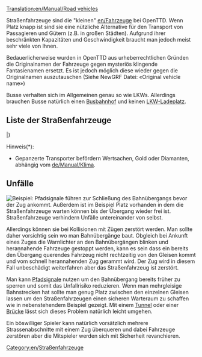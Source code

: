 [[Translation:en/Manual/Road vehicles]]
{{en/Manual/Navigation}}

Straßenfahrzeuge sind die "kleinen" [[en/Fahrzeuge]] bei OpenTTD. Wenn Platz knapp ist sind sie eine nützliche Alternative für den Transport von Passagieren und Gütern (z.B. in großen Städten). Aufgrund ihrer beschränkten Kapazitäten und Geschwindigkeit braucht man jedoch meist sehr viele von Ihnen. 

Bedauerlicherweise wurden in OpenTTD aus urheberrechtlichen Gründen die Originalnamen der Fahrzeuge gegen mysteriös klingende Fantasienamen ersetzt. Es ist jedoch möglich diese wieder gegen die Originalnamen auszutauschen (Siehe NewGRF Datei: «Original vehicle name») 

Busse verhalten sich im Allgemeinen genau so wie LKWs. Allerdings brauchen Busse natürlich einen [[de/Manual/Ladebuchten#busbahnhof|Busbahnhof]] und keinen [[de/Manual/Ladebuchten#lkw-ladeplatz|LKW-Ladeplatz]].

==Liste der Straßenfahrzeuge==
{{en/Manual/VehicleTable/Start}}
{{en/Manual/VehicleTable/Header|Passengers and Mail}}
{{en/Manual/VehicleTable/Row|
*[[en/Manual/Base Set/Road Vehicles/Buses]]
*[[en/Manual/Base Set/Road Vehicles/Mail Trucks]]
|
*[[en/Manual/Base Set/Road Vehicles/Buses]]
*[[en/Manual/Base Set/Road Vehicles/Mail Trucks]]
|
*[[en/Manual/Base Set/Road Vehicles/Buses]]
*[[en/Manual/Base Set/Road Vehicles/Mail Trucks]]
|
*[[en/Manual/Base Set/Road Vehicles/Buses]]
*[[en/Manual/Base Set/Road Vehicles/Mail Trucks]]
}}
{{en/Manual/VehicleTable/Header|Common cargo}}
{{en/Manual/VehicleTable/Row|
*[[en/Manual/Base Set/Road Vehicles/Oil Tankers]]
*[[en/Manual/Base Set/Road Vehicles/Goods Trucks]]
*[[en/Manual/Base Set/Road Vehicles/Grain Trucks]]
*[[en/Manual/Base Set/Road Vehicles/Livestock Vans]]
*[[en/Manual/Base Set/Road Vehicles/Wood Trucks]]
|
*[[en/Manual/Base Set/Road Vehicles/Oil Tankers]]
*[[en/Manual/Base Set/Road Vehicles/Goods Trucks]]
*[[en/Manual/Base Set/Road Vehicles/Grain Trucks]]
*[[en/Manual/Base Set/Road Vehicles/Livestock Vans]]
*[[en/Manual/Base Set/Road Vehicles/Wood Trucks]]
|
*[[en/Manual/Base Set/Road Vehicles/Oil Tankers]]
*[[en/Manual/Base Set/Road Vehicles/Goods Trucks]]
*[[en/Manual/Base Set/Road Vehicles/Grain Trucks]]
* -
*[[en/Manual/Base Set/Road Vehicles/Wood Trucks]]
|
*[[en/Manual/Base Set/Road Vehicles/Cola Trucks]]
*[[en/Manual/Base Set/Road Vehicles/Sweet Trucks]]
*[[en/Manual/Base Set/Road Vehicles/Toy Vans]]
*[[en/Manual/Base Set/Road Vehicles/Battery Trucks]]
*[[en/Manual/Base Set/Road Vehicles/Candyfloss Trucks]]
}}
{{en/Manual/VehicleTable/Header|Similar cargo}}
{{en/Manual/VehicleTable/Row|
*[[en/Manual/Base Set/Road Vehicles/Armoured Trucks]]*
*[[en/Manual/Base Set/Road Vehicles/Coal Trucks]]
*[[en/Manual/Base Set/Road Vehicles/Iron Ore Trucks]]
*[[en/Manual/Base Set/Road Vehicles/Steel Trucks]]
* -
|
*[[en/Manual/Base Set/Road Vehicles/Armoured Trucks]]*
*[[en/Manual/Base Set/Road Vehicles/Coal Trucks]]
* -
*[[en/Manual/Base Set/Road Vehicles/Paper Trucks]]
*[[en/Manual/Base Set/Road Vehicles/Food Vans]]
|
*[[en/Manual/Base Set/Road Vehicles/Armoured Trucks]]*
* -
*[[en/Manual/Base Set/Road Vehicles/Copper Ore Trucks]]
* -
*[[en/Manual/Base Set/Road Vehicles/Food Vans]]
|
* -
*[[en/Manual/Base Set/Road Vehicles/Sugar Trucks]]
* -
* -
* -
}}
{{en/Manual/VehicleTable/Header|Other cargo}}
{{en/Manual/VehicleTable/Row|
|
|
*[[en/Manual/Base Set/Road Vehicles/Water Tankers]]
*[[en/Manual/Base Set/Road Vehicles/Fruit Trucks]]
*[[en/Manual/Base Set/Road Vehicles/Rubber Trucks]]
|
*[[en/Manual/Base Set/Road Vehicles/Bubble Trucks]]
*[[en/Manual/Base Set/Road Vehicles/Fizzy Drink Trucks]]
*[[en/Manual/Base Set/Road Vehicles/Plastic Trucks]]
*[[en/Manual/Base Set/Road Vehicles/Toffee Trucks]]
}}
|}

Hinweis(*):
*Gepanzerte Transporter befördern Wertsachen, Gold oder Diamanten, abhängig vom [[de/Manual/Klima]].

==Unfälle==
[[File:en/Manual/Roadvehicledualtrack.png|right|frame|Beispiel: Pfadsignale führen zur Schließung des Bahnübergangs bevor der Zug ankommt. Außerdem ist im Beispiel Platz vorhanden in dem die Straßenfahrzeuge warten können bis der Übergang wieder frei ist.]]
Straßenfahrzeuge verhindern Unfälle untereinander von selbst. 

Allerdings können sie bei Kollisionen mit Zügen zerstört werden. Man sollte daher vorsichtig sein wo man Bahnübergänge baut. Obgleich bei Ankunft eines Zuges die Warnlichter an den Bahnübergängen blinken und herannahende Fahrzeuge gestoppt werden, kann es sein dass ein bereits den Übergang querendes Fahrzeug nicht rechtzeitig von den Gleisen kommt und vom schnell herannahenden Zug gerammt wird. Der Zug wird in diesem Fall unbeschädigt weiterfahren aber das Straßenfahrzeug ist zerstört.

Man kann [[en/Pfadsignale#pfadsignale|Pfadsignale]] nutzen um den Bahnübergang bereits früher zu sperren und somit das Unfallrisiko reduzieren. Wenn man mehrgleisige Bahnstrecken hat sollte man genug Platz zwischen den einzelnen Gleisen lassen um den Straßenfahrzeugen einen sicheren Warteraum zu schaffen wie in nebenstehendem Beispiel gezeigt. Mit einem [[en/Tunnelbau#tunnelbau|Tunnel]] oder einer [[en/Brückenbau#bruckenbau|Brücke]] lässt sich dieses Problem natürlich leicht umgehen.

Ein böswilliger Spieler kann natürlich vorsätzlich mehrere Strassenabschnitte mit einem Zug überqueren und dabei Fahrzeuge zerstören aber die Mitspieler werden sich mit Sicherheit revanchieren.

[[Category:en/Straßenfahrzeuge]]